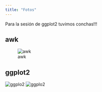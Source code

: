 ```yaml
---
title: "Fotos"
---
```


Para la sesión de ggplot2 tuvimos conchas!!! 

## awk

![awk](photos/IMG_20200226_165115.jpg)


## ggplot2

![ggplo2](photos/IMG_20200219_152931.jpg)
![ggplo2](photos/IMG_20200219_152943.jpg)



 